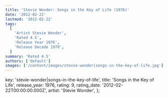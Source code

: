 ```yaml
---
title: 'Stevie Wonder: Songs in the Key of Life (1976)'
date: '2012-02-22'
lastmod: '2012-02-22'
tags:
  [
    'Artist Stevie Wonder',
    'Rated 4.5',
    'Release Year 1976',
    'Release Decade 1970',
  ]
summary: 'Rated 4.5'
authors: ['default']
images: ['/content/images/stevie-wonder|songs-in-the-key-of-life.jpg']
---
```


  key: 'stevie-wonder|songs-in-the-key-of-life',
  title: 'Songs in the Key of Life',
  release_year: 1976,
  rating: 9,
  rating_date: '2012-02-22T00:00:00.000Z',
  artist: 'Stevie Wonder',
};

<MusicRating data={data} />

